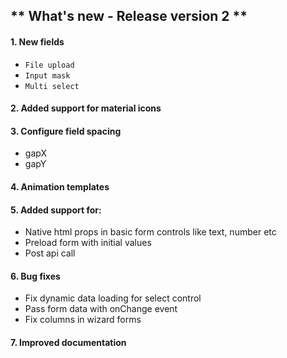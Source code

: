 ## ** What's new - Release version 2 **

#### 1. New fields

- `File upload`
- `Input mask`
- `Multi select`

#### 2. Added support for material icons

#### 3. Configure field spacing
- gapX
- gapY

#### 4. Animation templates

#### 5. Added support for:
- Native html props in basic form controls like text, number etc
- Preload form with initial values
- Post api call

#### 6. Bug fixes
- Fix dynamic data loading for select control
- Pass form data with onChange event
- Fix columns in wizard forms

#### 7. Improved documentation